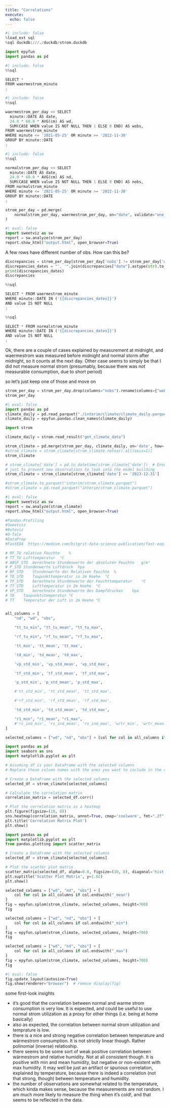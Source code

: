 ```yaml
---
title: "Correlations"
execute:
  echo: false
---
```


```python
#| include: false
%load_ext sql
%sql duckdb:///./duckdb/strom.duckdb

import epyfun
import pandas as pd
```

```python
#| include: false
%%sql

SELECT *
FROM waermestrom_minute
;
```


```python
#| include: false
%%sql

waermestrom_per_day << SELECT 
  minute::DATE AS date,
  24.0 * 60.0 * AVG(cm) AS wd,
  SUM(CASE WHEN value IS NOT NULL THEN 1 ELSE 0 END) AS wobs,
FROM waermestrom_minute
WHERE minute <= '2021-05-25' OR minute >= '2022-11-30'
GROUP BY minute::DATE
;
```


```python
#| include: false
%%sql

normalstrom_per_day << SELECT 
  minute::DATE AS date,
  24.0 * 60.0 * AVG(cm) AS nd,
  SUM(CASE WHEN value IS NOT NULL THEN 1 ELSE 0 END) AS nobs,
FROM normalstrom_minute
WHERE minute <= '2021-05-25' OR minute >= '2022-11-30'
GROUP BY minute::DATE
;
```

```python
strom_per_day = pd.merge(
    normalstrom_per_day, waermestrom_per_day, on="date", validate="one_to_one"
)
```


```python
#| eval: false
import sweetviz as sw
report = sw.analyze(strom_per_day)
report.show_html("output.html", open_browser=True)
```

A few rows have different number of obs. How can this be?
```python
discrepancies = strom_per_day[strom_per_day['nobs'] != strom_per_day['wobs']]
discrepancies_dates = "', '".join(discrepancies["date"].astype(str).to_list())
print(discrepancies_dates)
discrepancies
```



```python
%%sql

SELECT * FROM waermestrom_minute 
WHERE minute::DATE IN ('{{discrepancies_dates}}')
AND value IS NOT NULL
;
```


```python
%%sql

SELECT * FROM normalstrom_minute 
WHERE minute::DATE IN ('{{discrepancies_dates}}')
AND value IS NOT NULL
;
```


Ok, there are a couple of cases explained by measurement at midnight, and waermestrom was measured before midnight and normal storm after midnight, so it counts at the next day. Other case seems to simply be that I did not measure normal strom (presumably, because there was not measurable consumption, due to short period)

so let's just keep one of those and move on

```python
strom_per_day = strom_per_day.drop(columns="nobs").rename(columns={"wobs":"obs"})
strom_per_day
```


```python
#| eval: false
import pandas as pd
climate_daily = pd.read_parquet("./interim/climate/climate_daily.parquet")
climate_daily = epyfun.pandas.clean_names(climate_daily)
```

```python
import strom

climate_daily = strom.read_result("get_climate_data")
```

```python
strom_climate = pd.merge(strom_per_day, climate_daily, on='date', how='left')
#strom_climate = strom_climate[strom_climate.notna().all(axis=1)]
strom_climate
```

```python
# strom_climate['date'] = pd.to_datetime(strom_climate['date'])  # Ensure the date column is in datetime format
# just to prevent new observations to leak into the model building
strom_climate = strom_climate[strom_climate['date'] <= '2023-12-31']

#strom_climate.to_parquet("interim/strom_climate.parquet")
#strom_climate = pd.read_parquet("interim/strom_climate.parquet")
```

```python
#| eval: false
import sweetviz as sw
report = sw.analyze(strom_climate)
report.show_html("output.html", open_browser=True)

#Pandas-Profiling
#Sweetviz
#Autoviz
#D-Tale
#DataPrep
#FastEDA  https://medium.com/bitgrit-data-science-publication/fast-exploratory-data-analysis-with-one-line-of-code-677fcba2342e
```


```python
# RF_TU	relative Feuchte	%
# TT_TU	Lufttemperatur	°C
# ABSF_STD	berechnete Stundenwerte der absoluten Feuchte	g/m³
# P_STD	Stundenwerte Luftdruck	hpa
# RF_STD	Stundenwerte der Relativen Feuchte	%
# TD_STD	Taupunkttemperatur in 2m Hoehe	°C
# TF_STD	berechnete Stundenwerte der Feuchttemperatur	°C
# TT_STD	Lufttemperatur in 2m Hoehe	°C
# VP_STD	berechnete Stundenwerte des Dampfdruckes	hpa
# TD	Taupunktstemperatur	°C
# TT	Temperatur der Luft in 2m Hoehe	°C


all_columns = [
    "nd", "wd", "obs", 

    "tt_tu_min", "tt_tu_mean", "tt_tu_max",

    "rf_tu_min", "rf_tu_mean", "rf_tu_max",

    'tt_min', 'tt_mean', 'tt_max',

    'td_min', 'td_mean', 'td_max',

    'vp_std_min', 'vp_std_mean', 'vp_std_max',

    'tf_std_min', 'tf_std_mean', 'tf_std_max',

    'p_std_min', 'p_std_mean', 'p_std_max',

    #'tt_std_min', 'tt_std_mean', 'tt_std_max',

    #'rf_std_min', 'rf_std_mean', 'rf_std_max',

    'td_std_min', 'td_std_mean', 'td_std_max',

    "r1_min", "r1_mean", "r1_max",
    #'rs_ind_min', 'rs_ind_mean', 'rs_ind_max', 'wrtr_min', 'wrtr_mean', 'wrtr_max'
]

selected_columns = ["wd", "nd", "obs"] + [col for col in all_columns if col.endswith("_mean")]
```

```python
import pandas as pd
import seaborn as sns
import matplotlib.pyplot as plt

# Assuming df is your DataFrame with the selected columns
# Replace these column names with the ones you want to include in the correlation matrix

# Create a DataFrame with the selected columns
selected_df = strom_climate[selected_columns]

# Calculate the correlation matrix
correlation_matrix = selected_df.corr()

# Plot the correlation matrix as a heatmap
plt.figure(figsize=(10, 8))
sns.heatmap(correlation_matrix, annot=True, cmap='coolwarm', fmt=".2f", linewidths=.5)
plt.title('Correlation Matrix Plot')
plt.show()

```


```python
import pandas as pd
import matplotlib.pyplot as plt
from pandas.plotting import scatter_matrix

# Create a DataFrame with the selected columns
selected_df = strom_climate[selected_columns]

# Plot the scatter plot matrix
scatter_matrix(selected_df, alpha=0.8, figsize=(10, 8), diagonal='hist')
plt.suptitle('Scatter Plot Matrix', y=1.02)
plt.show()

```

```python
selected_columns = ["wd", "nd", "obs"] + [
    col for col in all_columns if col.endswith("_mean")
]
fig = epyfun.splom(strom_climate, selected_columns, height=700)
fig
```

```python
selected_columns = ["wd", "nd", "obs"] + [
    col for col in all_columns if col.endswith("_min")
]
fig = epyfun.splom(strom_climate, selected_columns, height=700)
fig
```

```python
selected_columns = ["wd", "nd", "obs"] + [
    col for col in all_columns if col.endswith("_max")
]
fig = epyfun.splom(strom_climate, selected_columns, height=700)
fig
```


```python
#| eval: false
fig.update_layout(autosize=True) 
fig.show(renderer="browser")  # remove display(fig)
```


some first-look insights

- it's good that the correlation between normal and warme strom consumption is very low. It is expected, and could be useful to use normal strom utilization as a proxy for other things (i.e. being at home basically)
- also as expected, the correlation between normal strom utilization and temprature is low.
- there is a nice and strong negative correlation between temperature and wärmestrom consumption. It is not strictly linear though. Rather polinomial (inverse) relatioship.
- there seems to be some sort of weak positive correlation between wärmestrom and relative humidity. Not at all consistent though. It is positive with min and mean humidity, but negative or non-existent with max humidity. It may well be just an artifact or spurious correlation, explained by temperature, because there is indeed a correlation (not that strong, though) between temperature and humidity.
- the number of observations are somewhat related to the temperature, which kinda makes sense, because the measurements are not random. I am much more likely to measure the thing when it's cold!, and that seems to be reflected in the data.


